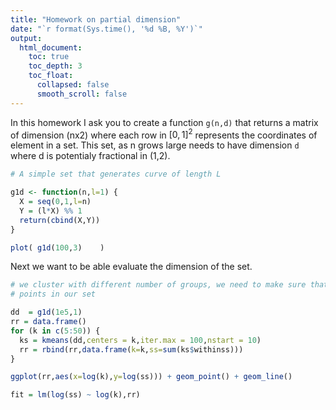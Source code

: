 ```yaml
---
title: "Homework on partial dimension"
date: "`r format(Sys.time(), '%d %B, %Y')`"
output:
  html_document:
    toc: true
    toc_depth: 3
    toc_float:
      collapsed: false
      smooth_scroll: false
---
```


In this homework I ask you to create a function `g(n,d)` that returns a matrix of dimension (nx2) where each row in $[0,1]^2$ represents the coordinates of element in a set. This set, as n grows large needs to have dimension `d` where d is potentialy fractional in (1,2).

```r
# A simple set that generates curve of length L

g1d <- function(n,l=1) {
  X = seq(0,1,l=n)
  Y = (l*X) %% 1
  return(cbind(X,Y))
}

plot( g1d(100,3)    )

```

Next we want to be able evaluate the dimension of the set.

```r

# we cluster with different number of groups, we need to make sure that we have enough 
# points in our set

dd  = g1d(1e5,1)
rr = data.frame()
for (k in c(5:50)) {
  ks = kmeans(dd,centers = k,iter.max = 100,nstart = 10)
  rr = rbind(rr,data.frame(k=k,ss=sum(ks$withinss)))
}

ggplot(rr,aes(x=log(k),y=log(ss))) + geom_point() + geom_line()

fit = lm(log(ss) ~ log(k),rr)


```